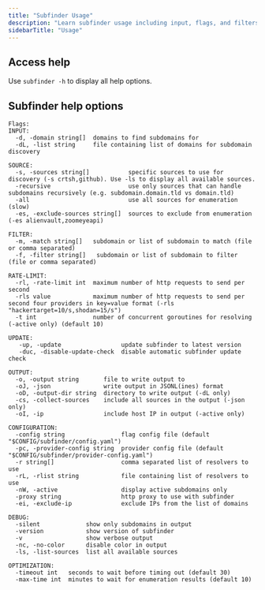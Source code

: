 ```yaml
---
title: "Subfinder Usage"
description: "Learn subfinder usage including input, flags, and filters"
sidebarTitle: "Usage"
---
```


## Access help

Use `subfinder -h` to display all help options.

## Subfinder help options

```
Flags:
INPUT:
  -d, -domain string[]  domains to find subdomains for
  -dL, -list string     file containing list of domains for subdomain discovery

SOURCE:
  -s, -sources string[]           specific sources to use for discovery (-s crtsh,github). Use -ls to display all available sources.
  -recursive                      use only sources that can handle subdomains recursively (e.g. subdomain.domain.tld vs domain.tld)
  -all                            use all sources for enumeration (slow)
  -es, -exclude-sources string[]  sources to exclude from enumeration (-es alienvault,zoomeyeapi)

FILTER:
  -m, -match string[]   subdomain or list of subdomain to match (file or comma separated)
  -f, -filter string[]   subdomain or list of subdomain to filter (file or comma separated)

RATE-LIMIT:
  -rl, -rate-limit int  maximum number of http requests to send per second
  -rls value            maximum number of http requests to send per second four providers in key=value format (-rls "hackertarget=10/s,shodan=15/s")
  -t int                number of concurrent goroutines for resolving (-active only) (default 10)

UPDATE:
   -up, -update                 update subfinder to latest version
   -duc, -disable-update-check  disable automatic subfinder update check

OUTPUT:
  -o, -output string       file to write output to
  -oJ, -json               write output in JSONL(ines) format
  -oD, -output-dir string  directory to write output (-dL only)
  -cs, -collect-sources    include all sources in the output (-json only)
  -oI, -ip                 include host IP in output (-active only)

CONFIGURATION:
  -config string                flag config file (default "$CONFIG/subfinder/config.yaml")
  -pc, -provider-config string  provider config file (default "$CONFIG/subfinder/provider-config.yaml")
  -r string[]                   comma separated list of resolvers to use
  -rL, -rlist string            file containing list of resolvers to use
  -nW, -active                  display active subdomains only
  -proxy string                 http proxy to use with subfinder
  -ei, -exclude-ip              exclude IPs from the list of domains

DEBUG:
  -silent             show only subdomains in output
  -version            show version of subfinder
  -v                  show verbose output
  -nc, -no-color      disable color in output
  -ls, -list-sources  list all available sources

OPTIMIZATION:
  -timeout int   seconds to wait before timing out (default 30)
  -max-time int  minutes to wait for enumeration results (default 10)
  ```
